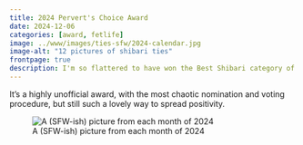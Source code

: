 ```yaml
---
title: 2024 Pervert's Choice Award
date: 2024-12-06
categories: [award, fetlife]
image: ../www/images/ties-sfw/2024-calendar.jpg
image-alt: "12 pictures of shibari ties"
frontpage: true
description: I'm so flattered to have won the Best Shibari category of the 2024 Pervert's Choice Awards on FetLife.
---
```


It's a highly unofficial award, with the most chaotic nomination and voting procedure, but still such a lovely way to spread positivity.

![A (SFW-ish) picture from each month of 2024](../www/images/ties-sfw/2024-calendar.jpg)